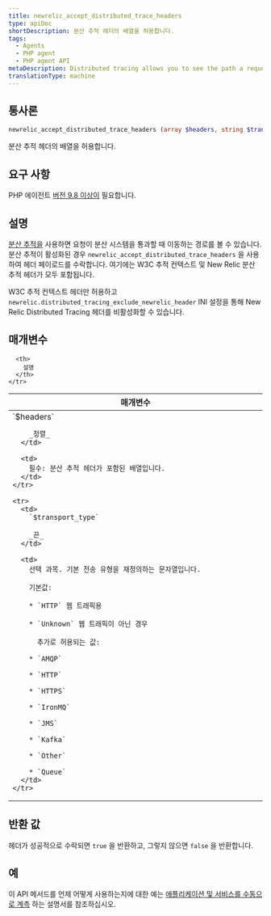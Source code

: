 ```yaml
---
title: newrelic_accept_distributed_trace_headers
type: apiDoc
shortDescription: 분산 추적 헤더의 배열을 허용합니다.
tags:
  - Agents
  - PHP agent
  - PHP agent API
metaDescription: Distributed tracing allows you to see the path a request takes as it travels through a distributed system. Use this API to accept a distributed trace payload.
translationType: machine
---
```


## 통사론

```php
newrelic_accept_distributed_trace_headers (array $headers, string $transport_type)
```

분산 추적 헤더의 배열을 허용합니다.

## 요구 사항

PHP 에이전트 [버전 9.8 이상이](/docs/release-notes/agent-release-notes/php-release-notes) 필요합니다.

## 설명

[분산 추적을](/docs/agents/php-agent/features/distributed-tracing-php) 사용하면 요청이 분산 시스템을 통과할 때 이동하는 경로를 볼 수 있습니다. 분산 추적이 활성화된 경우 `newrelic_accept_distributed_trace_headers` 을 사용하여 헤더 페이로드를 수락합니다. 여기에는 W3C 추적 컨텍스트 및 New Relic 분산 추적 헤더가 모두 포함됩니다.

W3C 추적 컨텍스트 헤더만 허용하고 `newrelic.distributed_tracing_exclude_newrelic_header` INI 설정을 통해 New Relic Distributed Tracing 헤더를 비활성화할 수 있습니다.

## 매개변수

<table>
  <thead>
    <tr>
      <th width="25%">
        매개변수
      </th>

      <th>
        설명
      </th>
    </tr>
  </thead>

  <tbody>
    <tr>
      <td>
        `$headers`

        _정렬_
      </td>

      <td>
        필수: 분산 추적 헤더가 포함된 배열입니다.
      </td>
    </tr>

    <tr>
      <td>
        `$transport_type`

        _끈_
      </td>

      <td>
        선택 과목. 기본 전송 유형을 재정의하는 문자열입니다.

        기본값:

        * `HTTP` 웹 트래픽용

        * `Unknown` 웹 트래픽이 아닌 경우

          추가로 허용되는 값:

        * `AMQP`

        * `HTTP`

        * `HTTPS`

        * `IronMQ`

        * `JMS`

        * `Kafka`

        * `Other`

        * `Queue`
      </td>
    </tr>
  </tbody>
</table>

## 반환 값

헤더가 성공적으로 수락되면 `true` 을 반환하고, 그렇지 않으면 `false` 을 반환합니다.

## 예

이 API 메서드를 언제 어떻게 사용하는지에 대한 예는 [애플리케이션 및 서비스를 수동으로 계측](/docs/agents/php-agent/features/distributed-tracing-php#manual) 하는 설명서를 참조하십시오.